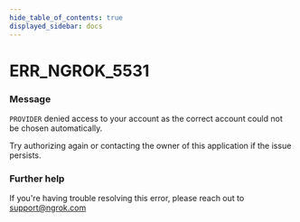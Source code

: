 ```yaml
---
hide_table_of_contents: true
displayed_sidebar: docs
---
```



# ERR_NGROK_5531

### Message

`PROVIDER` denied access to your account as the correct account could not be chosen automatically.

Try authorizing again or contacting the owner of this application if the issue persists.

<ErrorDetails error="err_ngrok_5531" />

### Further help

If you're having trouble resolving this error, please reach out to [support@ngrok.com](mailto:support@ngrok.com?subject=Help%20with%20ERR_NGROK_5531)
